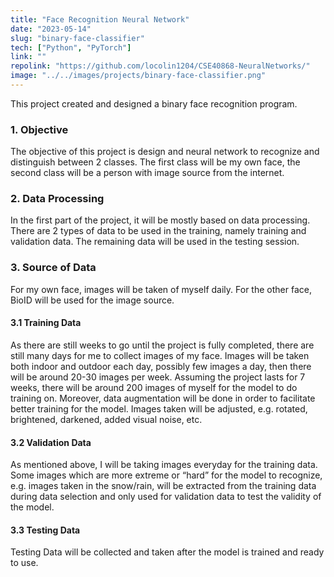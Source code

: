 ```yaml
---
title: "Face Recognition Neural Network"
date: "2023-05-14"
slug: "binary-face-classifier"
tech: ["Python", "PyTorch"]
link: ""
repolink: "https://github.com/locolin1204/CSE40868-NeuralNetworks/"
image: "../../images/projects/binary-face-classifier.png"
---
```

This project created and designed a binary face recognition program.

### 1. Objective

The objective of this project is design and neural network to recognize and distinguish between 2 classes. The first class will be my own face, the second class will be a person with image source from the internet.

### 2. Data Processing
In the first part of the project, it will be mostly based on data processing. There are 2 types of data to be used in the training, namely training and validation data. The remaining data will be used in the testing session.

### 3. Source of Data
For my own face, images will be taken of myself daily. For the other face, BioID will be used for the image source.

#### 3.1 Training Data
As there are still weeks to go until the project is fully completed, there are still many days for me to collect images of my face. Images will be taken both indoor and outdoor each day, possibly few images a day, then there will be around 20-30 images per week. Assuming the project lasts for 7 weeks, there will be around 200 images of myself for the model to do training on. Moreover, data augmentation will be done in order to facilitate better training for the model. Images taken will be adjusted, e.g. rotated, brightened, darkened, added visual noise, etc.

#### 3.2 Validation Data
As mentioned above, I will be taking images everyday for the training data. Some images which are more extreme or “hard” for the model to recognize, e.g. images taken in the snow/rain, will be extracted from the training data during data selection and only used for validation data to test the validity of the model.

#### 3.3 Testing Data
Testing Data will be collected and taken after the model is trained and ready to use.
